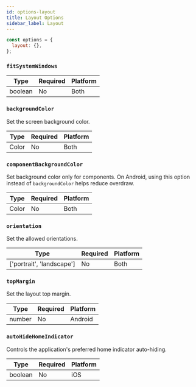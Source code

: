 ```yaml
---
id: options-layout
title: Layout Options
sidebar_label: Layout
---
```


```js
const options = {
  layout: {},
};
```

### `fitSystemWindows`

| Type    | Required | Platform |
| ------- | -------- | -------- |
| boolean | No       | Both     |

### `backgroundColor`

Set the screen background color.

| Type  | Required | Platform |
| ----- | -------- | -------- |
| Color | No       | Both     |

### `componentBackgroundColor`

Set background color only for components. On Android, using this option instead of `backgroundColor` helps reduce overdraw.

| Type  | Required | Platform |
| ----- | -------- | -------- |
| Color | No       | Both     |

### `orientation`

Set the allowed orientations.

| Type                      | Required | Platform |
| ------------------------- | -------- | -------- |
| ['portrait', 'landscape'] | No       | Both     |

### `topMargin`

Set the layout top margin.

| Type   | Required | Platform |
| ------ | -------- | -------- |
| number | No       | Android  |

### `autoHideHomeIndicator`

Controls the application's preferred home indicator auto-hiding.

| Type    | Required | Platform |
| ------- | -------- | -------- |
| boolean | No       | iOS      |

